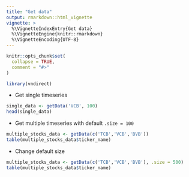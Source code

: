 ```yaml
---
title: "Get data"
output: rmarkdown::html_vignette
vignette: >
  %\VignetteIndexEntry{Get data}
  %\VignetteEngine{knitr::rmarkdown}
  %\VignetteEncoding{UTF-8}
---
```


```r
knitr::opts_chunk$set(
  collapse = TRUE,
  comment = "#>"
)
```

```r
library(vndirect)
```

- Get single timeseries

```r
single_data <- getData('VCB', 100)
head(single_data)
```

- Get multiple timeseries with default `.size = 100`

```r
multiple_stocks_data <- getData(c('TCB','VCB','BVB'))
table(multiple_stocks_data$ticker_name)
```

- Change default size

```r
multiple_stocks_data <- getData(c('TCB','VCB','BVB'), .size = 500)
table(multiple_stocks_data$ticker_name)
```

